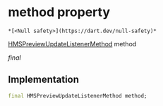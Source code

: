 # method property

    *[<Null safety>](https://dart.dev/null-safety)*

[HMSPreviewUpdateListenerMethod](../../enum_hms_preview_update_listener_method/HMSPreviewUpdateListenerMethod-class) method

_final_

## Implementation

```dart
final HMSPreviewUpdateListenerMethod method;


```
